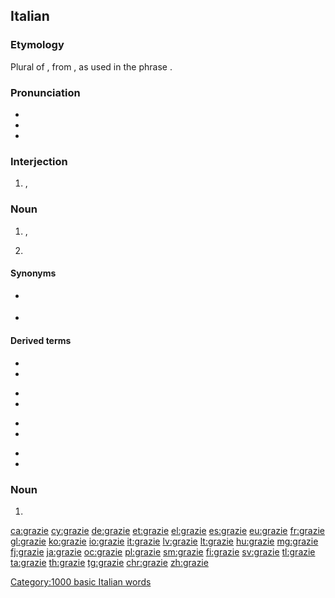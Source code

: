 ==Italian==

===Etymology===
Plural of {{m|it|grazia}}, from {{etyl|la|it}} {{m|la|grātia}}, as used in the phrase {{m|la|grātiās agō||to thank, to express thanks}}.

===Pronunciation===
* {{IPA|/ˈɡrattsje/|[ˈɡrät̪͡ːs̪je]|lang=it}}
* {{audio|It-Grazie.oga|Audio|lang=it}}
* {{hyphenation|grà|zie|lang=it}}

===Interjection===
{{head|it|interjection}}

# {{l|en|thank you}}, {{l|en|thanks|thanks!}}
#: {{ux|it|'''Grazie''' di essere venuti!|'''Thanks''' for coming!|inline=1}}

===Noun===
{{it-noun|m|-}}

# {{l|en|thanks|id=expression of gratitude}}, {{l|en|thank-you}} {{gloss|an expression of gratitude}}
#: {{ux|it|Se ne andò senza neppure dirmi '''grazie'''.|He/She went away without even '''thanking''' me.}}
# {{l|en|gratitude}}

====Synonyms====
* {{sense|thanks}} {{l|it|ringraziamento}}
* {{sense|gratitude}} {{l|it|[[gratitudine]], [[riconoscenza]]}}

====Derived terms====
{{top4}}
* {{l|it|grazie a}}
* {{l|it|grazie mille}}
{{mid4}}
* {{l|it|grazie molte}}
* {{l|it|grazie tante}}
{{mid4}}
* {{l|it|mille grazie}}
* {{l|it|molte grazie}}
{{mid4}}
* {{l|it|ringraziare}}
* {{l|it|tante grazie}}
{{bottom}}

===Noun===
{{head|it|noun plural form|g=f}}

# {{plural of|grazia|lang=it}}

[[Category:1000 basic Italian words]]

[[ca:grazie]]
[[cy:grazie]]
[[de:grazie]]
[[et:grazie]]
[[el:grazie]]
[[es:grazie]]
[[eu:grazie]]
[[fr:grazie]]
[[gl:grazie]]
[[ko:grazie]]
[[io:grazie]]
[[it:grazie]]
[[lv:grazie]]
[[lt:grazie]]
[[hu:grazie]]
[[mg:grazie]]
[[fj:grazie]]
[[ja:grazie]]
[[oc:grazie]]
[[pl:grazie]]
[[sm:grazie]]
[[fi:grazie]]
[[sv:grazie]]
[[tl:grazie]]
[[ta:grazie]]
[[th:grazie]]
[[tg:grazie]]
[[chr:grazie]]
[[zh:grazie]]